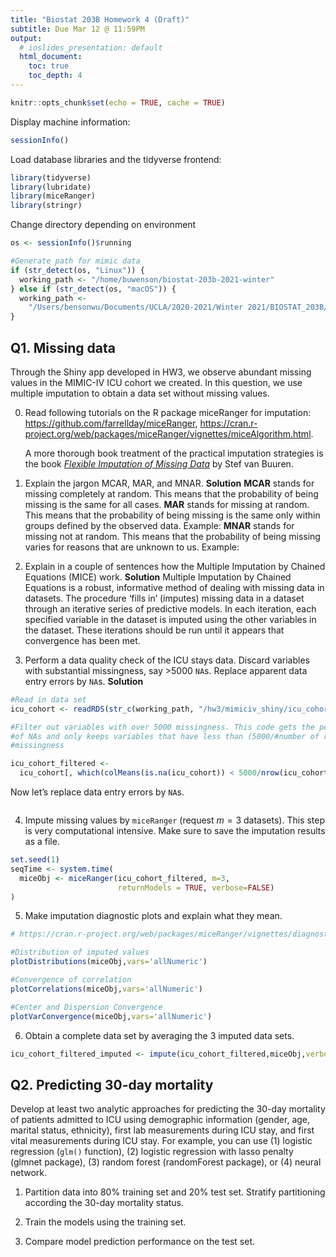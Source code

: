 ```yaml
---
title: "Biostat 203B Homework 4 (Draft)"
subtitle: Due Mar 12 @ 11:59PM
output:
  # ioslides_presentation: default
  html_document:
    toc: true
    toc_depth: 4
---
```


```r
knitr::opts_chunk$set(echo = TRUE, cache = TRUE)
```
                      
Display machine information:
```r
sessionInfo()
```
Load database libraries and the tidyverse frontend:
```r
library(tidyverse)
library(lubridate)
library(miceRanger)
library(stringr)
```

Change directory depending on environment 
```r
os <- sessionInfo()$running

#Generate path for mimic data
if (str_detect(os, "Linux")) {
  working_path <- "/home/buwenson/biostat-203b-2021-winter"
} else if (str_detect(os, "macOS")) {
  working_path <- 
    "/Users/bensonwu/Documents/UCLA/2020-2021/Winter 2021/BIOSTAT_203B/biostat-203b-2021-winter"
}
```


## Q1. Missing data

Through the Shiny app developed in HW3, we observe abundant missing values in the MIMIC-IV ICU cohort we created. In this question, we use multiple imputation to obtain a data set without missing values.

0. Read following tutorials on the R package miceRanger for imputation: <https://github.com/farrellday/miceRanger>, <https://cran.r-project.org/web/packages/miceRanger/vignettes/miceAlgorithm.html>.

    A more thorough book treatment of the practical imputation strategies is the book [*_Flexible Imputation of Missing Data_*](https://stefvanbuuren.name/fimd/) by Stef van Buuren. 

1. Explain the jargon MCAR, MAR, and MNAR.
**Solution**
**MCAR** stands for missing completely at random. This means that the probability of being missing is the same for all cases. 
**MAR** stands for missing at random. This means that the probability of being missing is the same only within groups defined by the observed data. Example: 
**MNAR** stands for missing not at random. This means that the probability of being missing varies for reasons that are unknown to us. Example: 


2. Explain in a couple of sentences how the Multiple Imputation by Chained Equations (MICE) work.
**Solution**
Multiple Imputation by Chained Equations is a robust, informative method of dealing with missing data in datasets. The procedure ‘fills in’ (imputes) missing data in a dataset through an iterative series of predictive models. In each iteration, each specified variable in the dataset is imputed using the other variables in the dataset. These iterations should be run until it appears that convergence has been met.

3. Perform a data quality check of the ICU stays data. Discard variables with substantial missingness, say >5000 `NA`s. Replace apparent data entry errors by `NA`s.
**Solution**

```r
#Read in data set
icu_cohort <- readRDS(str_c(working_path, "/hw3/mimiciv_shiny/icu_cohort.rds"))

#Filter out variables with over 5000 missingness. This code gets the percentage
#of NAs and only keeps variables that have less than (5000/#number of rows in the data frame)% 
#missingness

icu_cohort_filtered <- 
  icu_cohort[, which(colMeans(is.na(icu_cohort)) < 5000/nrow(icu_cohort))]
```


Now let's replace data entry errors by `NA`s.

```r


```

4. Impute missing values by `miceRanger` (request $m=3$ datasets). This step is very computational intensive. Make sure to save the imputation results as a file.


```r
set.seed(1)
seqTime <- system.time(
  miceObj <- miceRanger(icu_cohort_filtered, m=3, 
                        returnModels = TRUE, verbose=FALSE)
)
```

5. Make imputation diagnostic plots and explain what they mean.

```r
# https://cran.r-project.org/web/packages/miceRanger/vignettes/diagnosticPlotting.html

#Distribution of imputed values 
plotDistributions(miceObj,vars='allNumeric')

#Convergence of correlation 
plotCorrelations(miceObj,vars='allNumeric')

#Center and Dispersion Convergence
plotVarConvergence(miceObj,vars='allNumeric')
```

6. Obtain a complete data set by averaging the 3 imputed data sets.

```r
icu_cohort_filtered_imputed <- impute(icu_cohort_filtered,miceObj,verbose=FALSE)
```

## Q2. Predicting 30-day mortality

Develop at least two analytic approaches for predicting the 30-day mortality of patients admitted to ICU using demographic information (gender, age, marital status, ethnicity), first lab measurements during ICU stay, and first vital measurements during ICU stay. For example, you can use (1) logistic regression (`glm()` function), (2) logistic regression with lasso penalty (glmnet package), (3) random forest (randomForest package), or (4) neural network.

1. Partition data into 80% training set and 20% test set. Stratify partitioning according the 30-day mortality status.

2. Train the models using the training set.

3. Compare model prediction performance on the test set.
